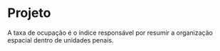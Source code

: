 # Projeto {.unnumbered}

A taxa de ocupação é o índice responsável por resumir a organização espacial dentro
de unidades penais.  
